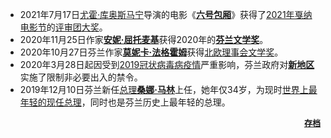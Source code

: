 * 2021年7月17日[[尤霍·库奥斯马宁|尤霍·库奥斯马宁]]导演的电影《'''[[六号包厢_(电影)|六号包厢]]'''》获得了[[第74屆坎城影展|2021年戛纳电影节]]的[[评审团大奖_(戛纳电影节)|评审团大奖]]。
* 2020年11月25日作家'''[[安妮·屈托麦基|安妮·屈托麦基]]'''获得2020年的'''[[芬兰文学奖|芬兰文学奖]]'''。
* 2020年10月27日芬兰作家'''[[莫妮卡·法格霍姆|莫妮卡·法格霍姆]]'''获得[[北欧理事会文学奖|北欧理事会文学奖]]。
* 2020年3月28日起因受到[[2019冠状病毒病疫情|2019冠状病毒病疫情]]严重影响，芬兰政府对'''[[新地区|新地区]]'''实施了限制非必要出入的禁令。
* 2019年12月10日芬兰新任[[芬兰总理|总理]]'''[[桑娜·马林|桑娜·马林]]'''上任，她年仅34岁，为现时[[各年齡國家領導人列表|世界上最年轻的现任总理]]，同时也是芬兰历史上最年轻的总理。
<div align="right" style="font-size:small;">
'''[[Portal:芬兰/芬兰慢新闻/存档|存档]]'''
</div>